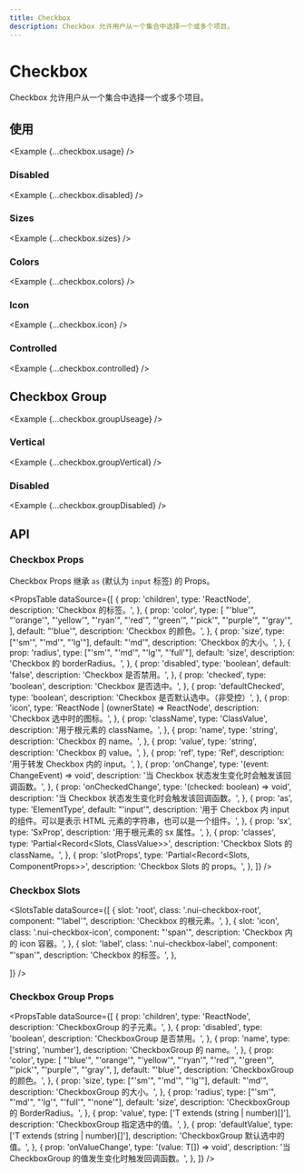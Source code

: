```yaml
---
title: Checkbox
description: Checkbox 允许用户从一个集合中选择一个或多个项目。
---
```



# Checkbox

Checkbox 允许用户从一个集合中选择一个或多个项目。

<ComponentLinks component='checkbox' ariaCompatible />

## 使用

<Example {...checkbox.usage} />

### Disabled

<Example {...checkbox.disabled} />

### Sizes

<Example {...checkbox.sizes} />

### Colors

<Example {...checkbox.colors} />

### Icon

<Example {...checkbox.icon} />

### Controlled

<Example {...checkbox.controlled} />

## Checkbox Group

<Example {...checkbox.groupUseage} />

### Vertical

<Example {...checkbox.groupVertical} />

### Disabled

<Example {...checkbox.groupDisabled} />

## API

### Checkbox Props

Checkbox Props 继承 `as` (默认为 `input` 标签) 的 Props。

<PropsTable
  dataSource={[
    {
      prop: 'children',
      type: 'ReactNode',
      description: 'Checkbox 的标签。',
    },
    {
      prop: 'color',
      type: [
        "'blue'",
        "'orange'",
        "'yellow'",
        "'ryan'",
        "'red'",
        "'green'",
        "'pick'",
        "'purple'",
        "'gray'",
      ],
      default: "'blue'",
      description: 'Checkbox 的颜色。',
    },
    {
      prop: 'size',
      type: ["'sm'", "'md'", "'lg'"],
      default: "'md'",
      description: 'Checkbox 的大小。',
    },
    {
      prop: 'radius',
      type: ["'sm'", "'md'", "'lg'", "'full'"],
      default: 'size',
      description: 'Checkbox 的 borderRadius。',
    },
    {
      prop: 'disabled',
      type: 'boolean',
      default: 'false',
      description: 'Checkbox 是否禁用。',
    },
    {
      prop: 'checked',
      type: 'boolean',
      description: 'Checkbox 是否选中。',
    },
    {
      prop: 'defaultChecked',
      type: 'boolean',
      description: 'Checkbox 是否默认选中。（非受控）',
    },
    {
      prop: 'icon',
      type: 'ReactNode | (ownerState) => ReactNode',
      description: 'Checkbox 选中时的图标。',
    },
    {
      prop: 'className',
      type: 'ClassValue',
      description: '用于根元素的 className。',
    },
    {
      prop: 'name',
      type: 'string',
      description: 'Checkbox 的 name。',
    },
    {
      prop: 'value',
      type: 'string',
      description: 'Checkbox 的 value。',
    },
    {
      prop: 'ref',
      type: 'Ref',
      description: '用于转发 Checkbox 内的 input。',
    },
    {
      prop: 'onChange',
      type: '(event: ChangeEvent<HTMLInputElement>) => void',
      description: '当 Checkbox 状态发生变化时会触发该回调函数。',
    },
    {
      prop: 'onCheckedChange',
      type: '(checked: boolean) => void',
      description: '当 Checkbox 状态发生变化时会触发该回调函数。',
    },
    {
      prop: 'as',
      type: 'ElementType',
      default: "'input'",
      description:
        '用于 Checkbox 内 input 的组件。可以是表示 HTML 元素的字符串，也可以是一个组件。',
    },
    {
      prop: 'sx',
      type: 'SxProp<CheckboxOwnerState>',
      description: '用于根元素的 sx 属性。',
    },
    {
      prop: 'classes',
      type: 'Partial<Record<Slots, ClassValue>>',
      description: 'Checkbox Slots 的 className。',
    },
    {
      prop: 'slotProps',
      type: 'Partial<Record<Slots, ComponentProps>>',
      description: 'Checkbox Slots 的 props。',
    },
  ]}
/>

### Checkbox Slots

<SlotsTable
  dataSource={[
    {
      slot: 'root',
      class: '.nui-checkbox-root',
      component: "'label'",
      description: 'Checkbox 的根元素。',
    },
    {
      slot: 'icon',
      class: '.nui-checkbox-icon',
      component: "'span'",
      description: 'Checkbox 内的 icon 容器。',
    },
    {
      slot: 'label',
      class: '.nui-checkbox-label',
      component: "'span'",
      description: 'Checkbox 的标签。',
    },

]}
/>

### Checkbox Group Props

<PropsTable
  dataSource={[
    {
      prop: 'children',
      type: 'ReactNode',
      description: 'CheckboxGroup 的子元素。',
    },
    {
      prop: 'disabled',
      type: 'boolean',
      description: 'CheckboxGroup 是否禁用。',
    },
    {
      prop: 'name',
      type: ['string', 'number'],
      description: 'CheckboxGroup 的 name。',
    },
    {
      prop: 'color',
      type: [
        "'blue'",
        "'orange'",
        "'yellow'",
        "'ryan'",
        "'red'",
        "'green'",
        "'pick'",
        "'purple'",
        "'gray'",
      ],
      default: "'blue'",
      description: 'CheckboxGroup 的颜色。',
    },
    {
      prop: 'size',
      type: ["'sm'", "'md'", "'lg'"],
      default: "'md'",
      description: 'CheckboxGroup 的大小。',
    },
    {
      prop: 'radius',
      type: ["'sm'", "'md'", "'lg'", "'full'", "'none'"],
      default: 'size',
      description: 'CheckboxGroup 的 BorderRadius。',
    },
    {
      prop: 'value',
      type: ['T extends (string | number)[]'],
      description: 'CheckboxGroup 指定选中的值。',
    },
    {
      prop: 'defaultValue',
      type: ['T extends (string | number)[]'],
      description: 'CheckboxGroup 默认选中的值。',
    },
    {
      prop: 'onValueChange',
      type: '(value: T[]) => void',
      description: '当 CheckboxGroup 的值发生变化时触发回调函数。',
    },
  ]}
/>
